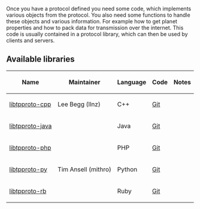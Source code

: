 Once you have a protocol defined you need some code, which implements various objects from the protocol. You also need some functions to handle these objects and various information. For example how to get planet properties and how to pack data for transmission over the internet. This code is usually contained in a protocol library, which can then be used by clients and servers.

== Available libraries ==

{| border="1"
|-
! Name !! Maintainer !! Language !! Code !! Notes
|-
| [[libtpproto-cpp]] || Lee Begg (llnz) || C++ || [http://git.thousandparsec.net/gitweb/gitweb.cgi?p=libtpproto-cpp.git;a=summary Git] ||
|-
| [[libtpproto-java]] || || Java || [http://git.thousandparsec.net/gitweb/gitweb.cgi?p=libtpproto-java.git;a=summary Git] ||
|-
| [[libtpproto-php]] || || PHP || [http://git.thousandparsec.net/gitweb/gitweb.cgi?p=libtpproto-php.git;a=summary Git] ||
|-
| [[libtpproto-py]] || Tim Ansell (mithro) || Python || [http://git.thousandparsec.net/gitweb/gitweb.cgi?p=libtpproto-py.git;a=summary Git] ||
|-
| [[libtpproto-rb]] || || Ruby || [http://git.thousandparsec.net/gitweb/gitweb.cgi?p=libtpproto-rb.git;a=summary Git] ||
|}